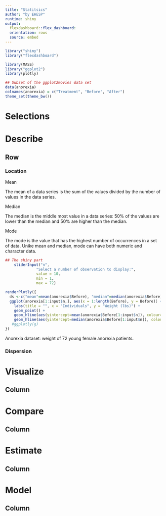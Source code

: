 ```yaml
---
title: "Statitsics"
author: "by EHESP"
runtime: shiny
output: 
  flexdashboard::flex_dashboard:
  orientation: rows
  source: embed
---
```

  
```r
library("shiny")
library("flexdashboard")
```

```r
library(MASS)
library("ggplot2")
library(plotly)

## Subset of the ggplot2movies data set
data(anorexia)
colnames(anorexia) = c("Treatment", "Before", "After")
theme_set(theme_bw())
```

Selections {.sidebar}
===============================


    
  
Describe
===================================== 

Row {.tabset .tabset-fade}
------------------------------------
### Location {data-width=300}

Mean

The mean of a data series is the sum of the values divided by the number of values in the data series.

Median

The median is the middle most value in a data series: 50% of the values are lower than the median and 50% are higher than the median.
   
Mode        

The mode is the value that has the highest number of occurrences in a set of data. Unike mean and median, mode can have both numeric and character data.



```r
## The shiny part
    sliderInput("n", 
              "Select a number of observation to display:", 
              value = 10,
              min = 1, 
              max = 72)
```


```r
renderPlotly({
  ds <-c("mean"=mean(anorexia$Before), "median"=median(anorexia$Before))
  ggplot(anorexia[1:input$n,], aes(x = 1:length(Before), y = Before)) +
    labs(title = "", x = "Individuals", y = "Weight (lbs)") +
    geom_point() + 
    geom_hline(aes(yintercept=mean(anorexia$Before[1:input$n]), colour="mean")) +
    geom_hline(aes(yintercept=median(anorexia$Before[1:input$n]), colour="median"))
   #ggplotly(g)
})
```

Anorexia dataset: weight of 72 young female anorexia patients.


### Dispersion



Visualize
===================================== 
  
  Column {.tabset .tabset-fade}
-------------------------------------


Compare
===================================== 
  
  Column {.tabset .tabset-fade}
-------------------------------------


Estimate
===================================== 
  
  Column {.tabset .tabset-fade}
-------------------------------------


Model
===================================== 
  
  Column {.tabset .tabset-fade}
-------------------------------------



